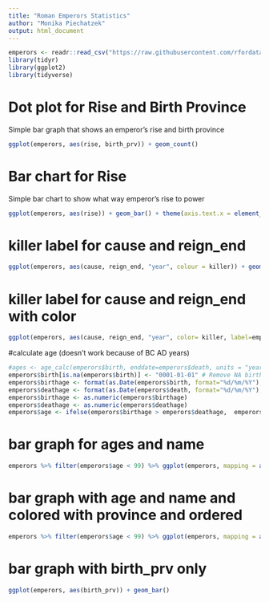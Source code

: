 ```yaml
---
title: "Roman Emperors Statistics"
author: "Monika Piechatzek"
output: html_document
---
```

```r
emperors <- readr::read_csv("https://raw.githubusercontent.com/rfordatascience/tidytuesday/master/data/2019/2019-08-13/emperors.csv")
library(tidyr)
library(ggplot2)
library(tidyverse)
```

# Dot plot for Rise and Birth Province
Simple bar graph that shows an emperor's rise and birth province
```r
ggplot(emperors, aes(rise, birth_prv)) + geom_count()
```

# Bar chart for Rise
Simple bar chart to show what way emperor's rise to power
```r
ggplot(emperors, aes(rise)) + geom_bar() + theme(axis.text.x = element_text(angle = 90, hjust = 1)) + xlab("Rise to Power") + ylab("Number of Emperors")
```

# killer label for cause and reign_end
```r
ggplot(emperors, aes(cause, reign_end, "year", colour = killer)) + geom_point() + theme(legend.position = "bottom")
```

# killer label for cause and reign_end with color
```r
ggplot(emperors, aes(cause, reign_end, "year", color= killer, label=emperors$killer)) + geom_point() + geom_text(aes(label = emperors$killer), hjust=0, vjust=0) + theme(legend.position = "bottom")
```

#calculate age (doesn't work because of BC AD years)
```r
#ages <- age_calc(emperors$birth, enddate=emperors$death, units = "years", precise = TRUE) # dont think it works
emperors$birth[is.na(emperors$birth)] <- "0001-01-01" # Remove NA birthdays
emperors$birthage <- format(as.Date(emperors$birth, format="%d/%m/%Y"),"%Y")
emperors$deathage <- format(as.Date(emperors$death, format="%d/%m/%Y"),"%Y")
emperors$birthage <- as.numeric(emperors$birthage)
emperors$deathage <- as.numeric(emperors$deathage)
emperors$age <- ifelse(emperors$birthage > emperors$deathage,  emperors$birthage + emperors$deathage,  emperors$deathage - emperors$birthage)
```

# bar graph for ages and name
```r
emperors %>% filter(emperors$age < 99) %>% ggplot(emperors, mapping = aes(y = age, x = name)) + geom_bar(stat = "identity")
```

# bar graph with age and name and colored with province and ordered
```r
emperors %>% filter(emperors$age < 99) %>% ggplot(emperors, mapping = aes(y = age, x = reorder(name, age), fill=factor(cause))) + geom_bar(stat = "identity") + coord_flip() + xlab("Emperor") + ylab("Age of Emperor") + guides(fill=guide_legend(title="Cause of Death"))
```

# bar graph with birth_prv only
```r
ggplot(emperors, aes(birth_prv)) + geom_bar()
```